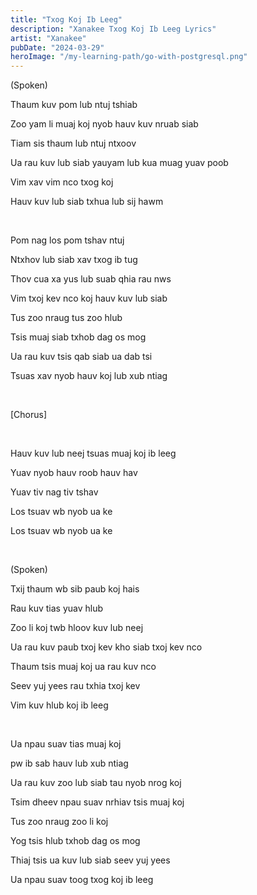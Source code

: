 ```yaml
---
title: "Txog Koj Ib Leeg"
description: "Xanakee Txog Koj Ib Leeg Lyrics"
artist: "Xanakee"
pubDate: "2024-03-29"
heroImage: "/my-learning-path/go-with-postgresql.png"
---
```


(Spoken)

Thaum kuv pom lub ntuj tshiab

Zoo yam li muaj koj nyob hauv kuv nruab siab

Tiam sis thaum lub ntuj ntxoov

Ua rau kuv lub siab yauyam lub kua muag yuav poob

Vim xav vim nco txog koj

Hauv kuv lub siab txhua lub sij hawm

<br />

Pom nag los pom tshav ntuj

Ntxhov lub siab xav txog ib tug

Thov cua xa yus lub suab qhia rau nws

Vim txoj kev nco koj hauv kuv lub siab

Tus zoo nraug tus zoo hlub

Tsis muaj siab txhob dag os mog

Ua rau kuv tsis qab siab ua dab tsi

Tsuas xav nyob hauv koj lub xub ntiag

<br />

[Chorus]

<br />

Hauv kuv lub neej tsuas muaj koj ib leeg

Yuav nyob hauv roob hauv hav

Yuav tiv nag tiv tshav

Los tsuav wb nyob ua ke

Los tsuav wb nyob ua ke

<br />

(Spoken)

Txij thaum wb sib paub koj hais

Rau kuv tias yuav hlub

Zoo li koj twb hloov kuv lub neej

Ua rau kuv paub txoj kev kho siab txoj kev nco

Thaum tsis muaj koj ua rau kuv nco

Seev yuj yees rau txhia txoj kev

Vim kuv hlub koj ib leeg

<br />

Ua npau suav tias muaj koj

pw ib sab hauv lub xub ntiag

Ua rau kuv zoo lub siab tau nyob nrog koj

Tsim dheev npau suav nrhiav tsis muaj koj

Tus zoo nraug zoo li koj

Yog tsis hlub txhob dag os mog

Thiaj tsis ua kuv lub siab seev yuj yees

Ua npau suav toog txog koj ib leeg
